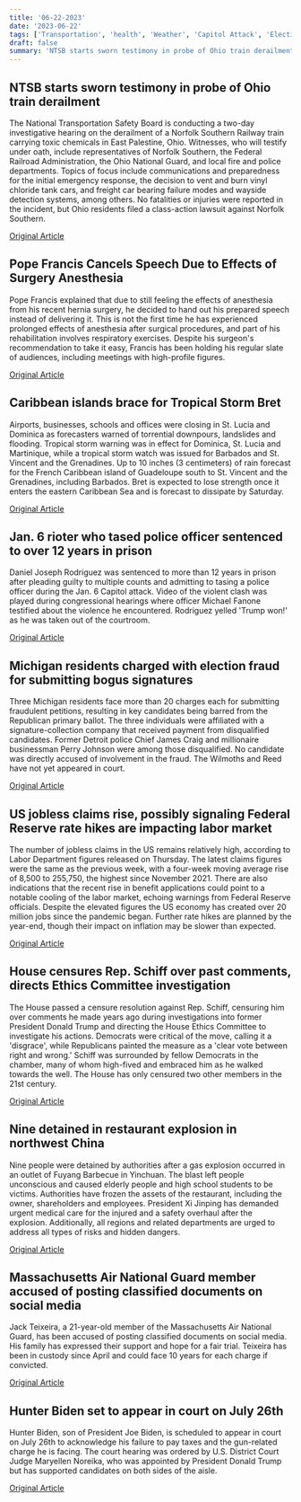 ```yaml
---
title: '06-22-2023'
date: '2023-06-22'
tags: ['Transportation', 'health', 'Weather', 'Capitol Attack', 'Election Fraud', 'US jobless claims', 'Politics', 'China explosion', 'Military', 'Legal']
draft: false
summary: 'NTSB starts sworn testimony in probe of Ohio train derailment...'
---
```


## NTSB starts sworn testimony in probe of Ohio train derailment
The National Transportation Safety Board is conducting a two-day investigative hearing on the derailment of a Norfolk Southern Railway train carrying toxic chemicals in East Palestine, Ohio. Witnesses, who will testify under oath, include representatives of Norfolk Southern, the Federal Railroad Administration, the Ohio National Guard, and local fire and police departments. Topics of focus include communications and preparedness for the initial emergency response, the decision to vent and burn vinyl chloride tank cars, and freight car bearing failure modes and wayside detection systems, among others. No fatalities or injuries were reported in the incident, but Ohio residents filed a class-action lawsuit against Norfolk Southern.

[Original Article](https://abcnews.go.com/US/ntsb-holds-2-day-hearing-east-palestine-toxic/story?id=100144838)

## Pope Francis Cancels Speech Due to Effects of Surgery Anesthesia
Pope Francis explained that due to still feeling the effects of anesthesia from his recent hernia surgery, he decided to hand out his prepared speech instead of delivering it. This is not the first time he has experienced prolonged effects of anesthesia after surgical procedures, and part of his rehabilitation involves respiratory exercises. Despite his surgeon's recommendation to take it easy, Francis has been holding his regular slate of audiences, including meetings with high-profile figures.

[Original Article](https://abcnews.go.com/International/wireStory/pope-short-breath-feeling-effects-anesthesia-2-weeks-100302775)

## Caribbean islands brace for Tropical Storm Bret
Airports, businesses, schools and offices were closing in St. Lucia and Dominica as forecasters warned of torrential downpours, landslides and flooding. Tropical storm warning was in effect for Dominica, St. Lucia and Martinique, while a tropical storm watch was issued for Barbados and St. Vincent and the Grenadines. Up to 10 inches (3 centimeters) of rain forecast for the French Caribbean island of Guadeloupe south to St. Vincent and the Grenadines, including Barbados. Bret is expected to lose strength once it enters the eastern Caribbean Sea and is forecast to dissipate by Saturday.

[Original Article](https://abcnews.go.com/International/wireStory/tropical-storm-bret-barrels-eastern-caribbean-hurricane-strength-100300962)

## Jan. 6 rioter who tased police officer sentenced to over 12 years in prison
Daniel Joseph Rodriguez was sentenced to more than 12 years in prison after pleading guilty to multiple counts and admitting to tasing a police officer during the Jan. 6 Capitol attack. Video of the violent clash was played during congressional hearings where officer Michael Fanone testified about the violence he encountered. Rodriguez yelled 'Trump won!' as he was taken out of the courtroom.

[Original Article](https://abcnews.go.com/Politics/jan-6-rioter-stun-gun-officer-sentenced-12/story?id=100284409)

## Michigan residents charged with election fraud for submitting bogus signatures
Three Michigan residents face more than 20 charges each for submitting fraudulent petitions, resulting in key candidates being barred from the Republican primary ballot. The three individuals were affiliated with a signature-collection company that received payment from disqualified candidates. Former Detroit police Chief James Craig and millionaire businessman Perry Johnson were among those disqualified. No candidate was directly accused of involvement in the fraud. The Wilmoths and Reed have not yet appeared in court.

[Original Article](https://abcnews.go.com/US/wireStory/charges-filed-year-after-phony-signatures-roiled-michigan-100302442)

## US jobless claims rise, possibly signaling Federal Reserve rate hikes are impacting labor market
The number of jobless claims in the US remains relatively high, according to Labor Department figures released on Thursday. The latest claims figures were the same as the previous week, with a four-week moving average rise of 8,500 to 255,750, the highest since November 2021. There are also indications that the recent rise in benefit applications could point to a notable cooling of the labor market, echoing warnings from Federal Reserve officials. Despite the elevated figures the US economy has created over 20 million jobs since the pandemic began. Further rate hikes are planned by the year-end, though their impact on inflation may be slower than expected.

[Original Article](https://abcnews.go.com/Business/wireStory/weekly-us-applications-unemployment-aid-remain-elevated-100303385)

## House censures Rep. Schiff over past comments, directs Ethics Committee investigation
The House passed a censure resolution against Rep. Schiff, censuring him over comments he made years ago during investigations into former President Donald Trump and directing the House Ethics Committee to investigate his actions. Democrats were critical of the move, calling it a 'disgrace', while Republicans painted the measure as a 'clear vote between right and wrong.' Schiff was surrounded by fellow Democrats in the chamber, many of whom high-fived and embraced him as he walked towards the well. The House has only censured two other members in the 21st century. 

[Original Article](https://abcnews.go.com/Politics/house-republicans-poised-censure-adam-schiff/story?id=100281804)

## Nine detained in restaurant explosion in northwest China
Nine people were detained by authorities after a gas explosion occurred in an outlet of Fuyang Barbecue in Yinchuan. The blast left people unconscious and caused elderly people and high school students to be victims. Authorities have frozen the assets of the restaurant, including the owner, shareholders and employees. President Xi Jinping has demanded urgent medical care for the injured and a safety overhaul after the explosion. Additionally, all regions and related departments are urged to address all types of risks and hidden dangers. 

[Original Article](https://abcnews.go.com/International/wireStory/gas-explosion-kills-31-people-barbecue-restaurant-northwestern-100293907)

## Massachusetts Air National Guard member accused of posting classified documents on social media
Jack Teixeira, a 21-year-old member of the Massachusetts Air National Guard, has been accused of posting classified documents on social media. His family has expressed their support and hope for a fair trial. Teixeira has been in custody since April and could face 10 years for each charge if convicted.

[Original Article](https://abcnews.go.com/US/alleged-classified-documents-leaker-jack-teixeira-arraigned/story?id=100235513)

## Hunter Biden set to appear in court on July 26th
Hunter Biden, son of President Joe Biden, is scheduled to appear in court on July 26th to acknowledge his failure to pay taxes and the gun-related charge he is facing. The court hearing was ordered by U.S. District Court Judge Maryellen Noreika, who was appointed by President Donald Trump but has supported candidates on both sides of the aisle.

[Original Article](https://abcnews.go.com/US/hunter-biden-case-assigned-trump-appointed-judge/story?id=100279065)
